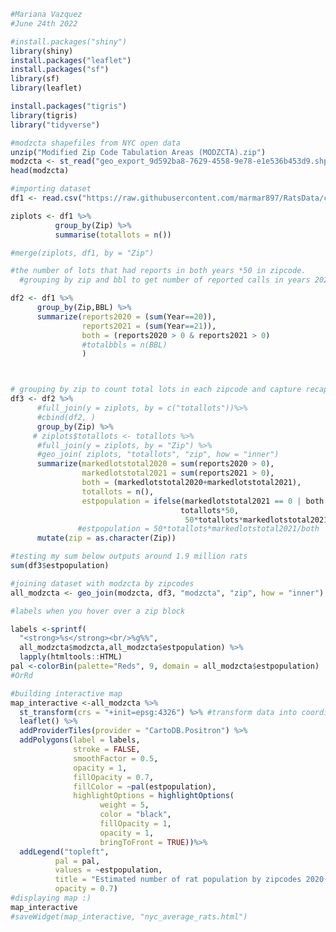 ```r
#Mariana Vazquez
#June 24th 2022

#install.packages("shiny")
library(shiny)
install.packages("leaflet")
install.packages("sf")
library(sf)
library(leaflet)

install.packages("tigris")
library(tigris)
library("tidyverse")

#modzcta shapefiles from NYC open data
unzip("Modified Zip Code Tabulation Areas (MODZCTA).zip")
modzcta <- st_read("geo_export_9d592ba8-7629-4558-9e78-e1e536b453d9.shp")
head(modzcta)

#importing dataset
df1 <- read.csv("https://raw.githubusercontent.com/marmar897/RatsData/chris-branch/DataSets/dfNYC.csv")

ziplots <- df1 %>%
          group_by(Zip) %>%
          summarise(totallots = n())

#merge(ziplots, df1, by = "Zip")

#the number of lots that had reports in both years *50 in zipcode.
  #grouping by zip and bbl to get number of reported calls in years 2020 and 2021

df2 <- df1 %>%
      group_by(Zip,BBL) %>%
      summarize(reports2020 = (sum(Year==20)),
                reports2021 = (sum(Year==21)), 
                both = (reports2020 > 0 & reports2021 > 0)
                #totalbbls = n(BBL)
                )



# grouping by zip to count total lots in each zipcode and capture recapture for each lot
df3 <- df2 %>% 
      #full_join(y = ziplots, by = c("totallots"))%>%
      #cbind(df2, )
      group_by(Zip) %>%
     # ziplots$totallots <- totallots %>%
      #full_join(y = ziplots, by = "Zip") %>%
      #geo_join( ziplots, "totallots", "zip", how = "inner")
      summarize(markedlotstotal2020 = sum(reports2020 > 0), 
                markedlotstotal2021 = sum(reports2021 > 0), 
                both = (markedlotstotal2020+markedlotstotal2021),
                totallots = n(),
                estpopulation = ifelse(markedlotstotal2021 == 0 | both == 0,
                                      totallots*50,
                                       50*totallots*markedlotstotal2021/both)) %>% 
               #estpopulation = 50*totallots*markedlotstotal2021/both
      mutate(zip = as.character(Zip))

#testing my sum below outputs around 1.9 million rats
sum(df3$estpopulation)

#joining dataset with modzcta by zipcodes
all_modzcta <- geo_join(modzcta, df3, "modzcta", "zip", how = "inner")

#labels when you hover over a zip block

labels <-sprintf(
  "<strong>%s</strong><br/>%g%%",
  all_modzcta$modzcta,all_modzcta$estpopulation) %>%
  lapply(htmltools::HTML)
pal <-colorBin(palette="Reds", 9, domain = all_modzcta$estpopulation)
#OrRd

#building interactive map
map_interactive <-all_modzcta %>%
  st_transform(crs = "+init=epsg:4326") %>% #transform data into coordinate system
  leaflet() %>%
  addProviderTiles(provider = "CartoDB.Positron") %>%
  addPolygons(label = labels,
              stroke = FALSE,
              smoothFactor = 0.5,
              opacity = 1,
              fillOpacity = 0.7,
              fillColor = ~pal(estpopulation),
              highlightOptions = highlightOptions(
                    weight = 5,
                    color = "black",
                    fillOpacity = 1,
                    opacity = 1,
                    bringToFront = TRUE))%>%
  addLegend("topleft",
          pal = pal,
          values = ~estpopulation,
          title = "Estimated number of rat population by zipcodes 2020-2021",
          opacity = 0.7)
#displaying map :)
map_interactive
#saveWidget(map_interactive, "nyc_average_rats.html")
```
